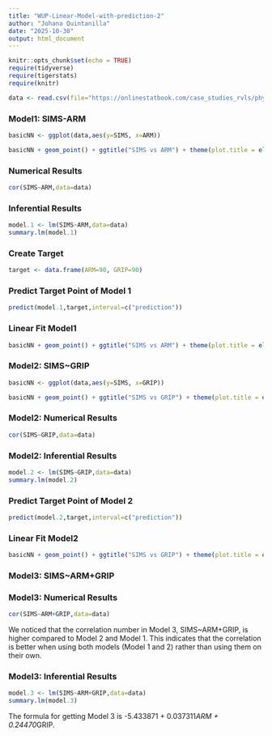 ```yaml
---
title: "WUP-Linear-Model-with-prediction-2"
author: "Johana Quintanilla"
date: "2025-10-30"
output: html_document
---
```


```r
knitr::opts_chunk$set(echo = TRUE)
require(tidyverse)
require(tigerstats)
require(knitr)

data <- read.csv(file="https://onlinestatbook.com/case_studies_rvls/physical_strength/data.txt",sep="",header=TRUE)  
```

### Model1: SIMS-ARM
```r
basicNN <- ggplot(data,aes(y=SIMS, x=ARM))
```

```r
basicNN + geom_point() + ggtitle("SIMS vs ARM") + theme(plot.title = element_text(hjust = 0.5, size = 20))
```

### Numerical Results

```r
cor(SIMS~ARM,data=data)
```

### Inferential Results

```r
model.1 <- lm(SIMS~ARM,data=data)
summary.lm(model.1)
```

### Create Target

```r
target <- data.frame(ARM=90, GRIP=90)
```

### Predict Target Point of Model 1

```r
predict(model.1,target,interval=c("prediction"))
```

### Linear Fit Model1

```r
basicNN + geom_point() + ggtitle("SIMS vs ARM") + theme(plot.title = element_text(hjust = 0.5, size = 20)) + geom_smooth(method = lm) 
```

### Model2: SIMS~GRIP
```r
basicNN <- ggplot(data,aes(y=SIMS, x=GRIP))
```

```r
basicNN + geom_point() + ggtitle("SIMS vs GRIP") + theme(plot.title = element_text(hjust = 0.5, size = 20))
```

### Model2: Numerical Results

```r
cor(SIMS~GRIP,data=data)
```

### Model2: Inferential Results

```r
model.2 <- lm(SIMS~GRIP,data=data)
summary.lm(model.2)
```

### Predict Target Point of Model 2

```r
predict(model.2,target,interval=c("prediction"))
```

### Linear Fit Model2

```r
basicNN + geom_point() + ggtitle("SIMS vs GRIP") + theme(plot.title = element_text(hjust = 0.5, size = 20)) + geom_smooth(method = lm) 
```

### Model3: SIMS~ARM+GRIP

### Model3: Numerical Results

```r
cor(SIMS~ARM+GRIP,data=data)
```

We noticed that the correlation number in Model 3, SIMS~ARM+GRIP, is higher compared to Model 2 and Model 1. This indicates that the correlation is better when using both models (Model 1 and 2) rather than using them on their own. 

### Model3: Inferential Results

```r
model.3 <- lm(SIMS~ARM+GRIP,data=data)
summary.lm(model.3)
```

The formula for getting Model 3 is -5.433871 + 0.037311*ARM + 0.24470*GRIP. 



